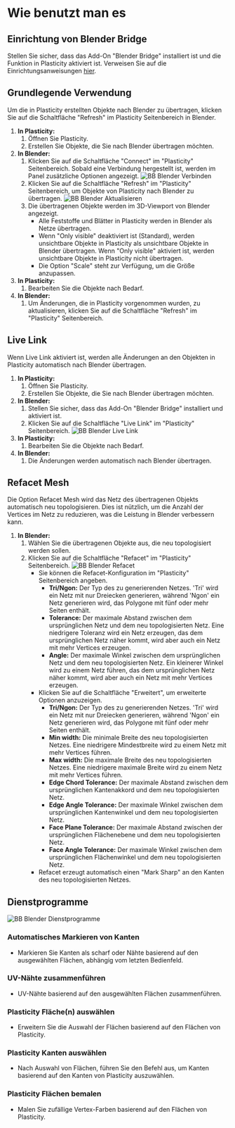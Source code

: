 # Wie benutzt man es

## Einrichtung von Blender Bridge

Stellen Sie sicher, dass das Add-On "Blender Bridge" installiert ist und die Funktion in Plasticity aktiviert ist. Verweisen Sie auf die Einrichtungsanweisungen [hier](install-blender-addon).

## Grundlegende Verwendung

Um die in Plasticity erstellten Objekte nach Blender zu übertragen, klicken Sie auf die Schaltfläche "Refresh" im Plasticity Seitenbereich in Blender.

1. **In Plasticity:**
    1. Öffnen Sie Plasticity.
    2. Erstellen Sie Objekte, die Sie nach Blender übertragen möchten.
2. **In Blender:**
    1. Klicken Sie auf die Schaltfläche "Connect" im "Plasticity" Seitenbereich. Sobald eine Verbindung hergestellt ist, werden im Panel zusätzliche Optionen angezeigt.
        ![BB Blender Verbinden](/img/bb-blender-connect.png)
    2. Klicken Sie auf die Schaltfläche "Refresh" im "Plasticity" Seitenbereich, um Objekte von Plasticity nach Blender zu übertragen.
        ![BB Blender Aktualisieren](/img/bb-blender-refresh.png)
    3. Die übertragenen Objekte werden im 3D-Viewport von Blender angezeigt.
        - Alle Feststoffe und Blätter in Plasticity werden in Blender als Netze übertragen.
        - Wenn "Only visible" deaktiviert ist (Standard), werden unsichtbare Objekte in Plasticity als unsichtbare Objekte in Blender übertragen. Wenn "Only visible" aktiviert ist, werden unsichtbare Objekte in Plasticity nicht übertragen. 
        - Die Option "Scale" steht zur Verfügung, um die Größe anzupassen.
3. **In Plasticity:**
    1. Bearbeiten Sie die Objekte nach Bedarf.
4. **In Blender:**
    1. Um Änderungen, die in Plasticity vorgenommen wurden, zu aktualisieren, klicken Sie auf die Schaltfläche "Refresh" im "Plasticity" Seitenbereich.

## Live Link

Wenn Live Link aktiviert ist, werden alle Änderungen an den Objekten in Plasticity automatisch nach Blender übertragen. 

1. **In Plasticity:**
    1. Öffnen Sie Plasticity.
    2. Erstellen Sie Objekte, die Sie nach Blender übertragen möchten.
2. **In Blender:**
    1. Stellen Sie sicher, dass das Add-On "Blender Bridge" installiert und aktiviert ist. 
    2. Klicken Sie auf die Schaltfläche "Live Link" im "Plasticity" Seitenbereich.
        ![BB Blender Live Link](/img/bb-blender-live-link.png)
3. **In Plasticity:**
    1. Bearbeiten Sie die Objekte nach Bedarf.
4. **In Blender:**
    1. Die Änderungen werden automatisch nach Blender übertragen.

## Refacet Mesh

Die Option Refacet Mesh wird das Netz des übertragenen Objekts automatisch neu topologisieren. Dies ist nützlich, um die Anzahl der Vertices im Netz zu reduzieren, was die Leistung in Blender verbessern kann.

1. **In Blender:**
    1. Wählen Sie die übertragenen Objekte aus, die neu topologisiert werden sollen.
    2. Klicken Sie auf die Schaltfläche "Refacet" im "Plasticity" Seitenbereich.
        ![BB Blender Refacet](/img/bb-blender-refacet.png)
        - Sie können die Refacet-Konfiguration im "Plasticity" Seitenbereich angeben.
            - **Tri/Ngon:** Der Typ des zu generierenden Netzes. 'Tri' wird ein Netz mit nur Dreiecken generieren, während 'Ngon' ein Netz generieren wird, das Polygone mit fünf oder mehr Seiten enthält.
            - **Tolerance:** Der maximale Abstand zwischen dem ursprünglichen Netz und dem neu topologisierten Netz. Eine niedrigere Toleranz wird ein Netz erzeugen, das dem ursprünglichen Netz näher kommt, wird aber auch ein Netz mit mehr Vertices erzeugen.
            - **Angle:** Der maximale Winkel zwischen dem ursprünglichen Netz und dem neu topologisierten Netz. Ein kleinerer Winkel wird zu einem Netz führen, das dem ursprünglichen Netz näher kommt, wird aber auch ein Netz mit mehr Vertices erzeugen.
        - Klicken Sie auf die Schaltfläche "Erweitert", um erweiterte Optionen anzuzeigen.
            - **Tri/Ngon:** Der Typ des zu generierenden Netzes. 'Tri' wird ein Netz mit nur Dreiecken generieren, während 'Ngon' ein Netz generieren wird, das Polygone mit fünf oder mehr Seiten enthält.
            - **Min width:** Die minimale Breite des neu topologisierten Netzes. Eine niedrigere Mindestbreite wird zu einem Netz mit mehr Vertices führen.
            - **Max width:** Die maximale Breite des neu topologisierten Netzes. Eine niedrigere maximale Breite wird zu einem Netz mit mehr Vertices führen.
            - **Edge Chord Tolerance:** Der maximale Abstand zwischen dem ursprünglichen Kantenakkord und dem neu topologisierten Netz.
            - **Edge Angle Tolerance:** Der maximale Winkel zwischen dem ursprünglichen Kantenwinkel und dem neu topologisierten Netz.
            - **Face Plane Tolerance:** Der maximale Abstand zwischen der ursprünglichen Flächenebene und dem neu topologisierten Netz.
            - **Face Angle Tolerance:** Der maximale Winkel zwischen dem ursprünglichen Flächenwinkel und dem neu topologisierten Netz.
        - Refacet erzeugt automatisch einen "Mark Sharp" an den Kanten des neu topologisierten Netzes.

## Dienstprogramme

![BB Blender Dienstprogramme](/img/bb-blender-utilities.png)

### Automatisches Markieren von Kanten

- Markieren Sie Kanten als scharf oder Nähte basierend auf den ausgewählten Flächen, abhängig vom letzten Bedienfeld.

### UV-Nähte zusammenführen

- UV-Nähte basierend auf den ausgewählten Flächen zusammenführen.

### Plasticity Fläche(n) auswählen

- Erweitern Sie die Auswahl der Flächen basierend auf den Flächen von Plasticity.

### Plasticity Kanten auswählen

- Nach Auswahl von Flächen, führen Sie den Befehl aus, um Kanten basierend auf den Kanten von Plasticity auszuwählen.

### Plasticity Flächen bemalen

- Malen Sie zufällige Vertex-Farben basierend auf den Flächen von Plasticity.